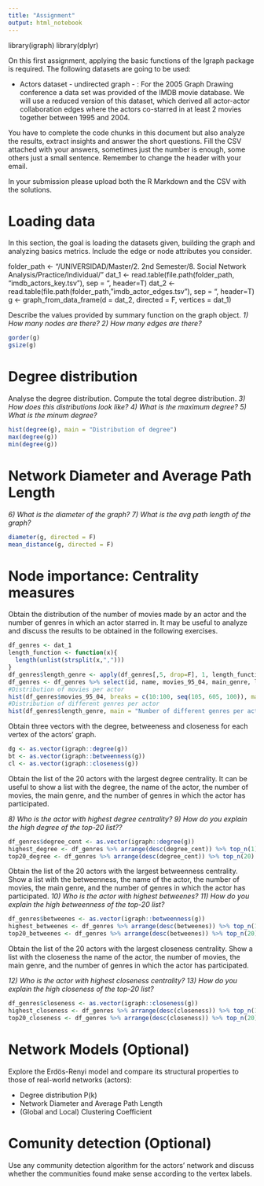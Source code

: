 ---
title: "Assignment"
output: html_notebook
---

library(igraph)
library(dplyr)

On this first assignment, applying the basic functions of the Igraph package is required. The following datasets are going to be used:

* Actors dataset - undirected graph - : For the 2005 Graph Drawing conference a data set was provided of the IMDB movie database. We will use a reduced version of this dataset, which derived all actor-actor collaboration edges where the actors co-starred in at least 2 movies together between 1995 and 2004. 


You have to complete the code chunks in this document but also analyze the results, extract insights and answer the short questions. Fill the CSV attached with your answers, sometimes just the number is enough, some others just a small sentence. Remember to change the header with your email.

In your submission please upload both the R Markdown and the CSV with the solutions.


# Loading data

In this section, the goal is loading the datasets given, building the graph and analyzing basics metrics. Include the edge or node attributes you consider.

folder_path <- "/UNIVERSIDAD/Master/2. 2nd Semester/8. Social Network Analysis/Practice/Individual/"
dat_1 <- read.table(file.path(folder_path, "imdb_actors_key.tsv"), sep = "\t", header=T)
dat_2 <- read.table(file.path(folder_path, "imdb_actor_edges.tsv"), sep = "\t", header=T)
g <- graph_from_data_frame(d = dat_2, directed = F, vertices = dat_1)


Describe the values provided by summary function on the graph object.
*1) How many nodes are there?*
*2) How many edges are there?*


```{r}
gorder(g)
gsize(g)
```


# Degree distribution


Analyse the degree distribution. Compute the total degree distribution.
*3) How does this distributions look like?*
*4) What is the maximum degree?*
*5) What is the minum degree?*
```{r}
hist(degree(g), main = "Distribution of degree")
max(degree(g))
min(degree(g))
```





# Network Diameter and Average Path Length
*6) What is the diameter of the graph?*
*7) What is the avg path length of the graph?*
```{r}
diameter(g, directed = F)
mean_distance(g, directed = F)
```


# Node importance: Centrality measures

Obtain the distribution of the number of movies made by an actor and the number of genres in which an actor starred in. It may be useful to analyze and discuss the results to be obtained in the following exercises.

```{r}
df_genres <- dat_1
length_function <- function(x){
  length(unlist(strsplit(x,",")))
}
df_genres$length_genre <- apply(df_genres[,5, drop=F], 1, length_function)
df_genres <- df_genres %>% select(id, name, movies_95_04, main_genre, length_genre)
#Distribution of movies per actor
hist(df_genres$movies_95_04, breaks = c(10:100, seq(105, 605, 100)), main = "Number of movies per actor")
#Distribution of different genres per actor
hist(df_genres$length_genre, main = "Number of different genres per actor")
```

Obtain three vectors with the degree, betweeness and closeness for each vertex of the actors' graph.

```{r}
dg <- as.vector(igraph::degree(g))
bt <- as.vector(igraph::betweenness(g))
cl <- as.vector(igraph::closeness(g))
```


Obtain the list of the 20 actors with the largest degree centrality. It can be useful to show a list with the degree, the name of the actor, the number of movies, the main genre, and the number of genres in which the actor has participated.

*8) Who is the actor with highest degree centrality?*
*9) How do you explain the high degree of the top-20 list??*
```{r}
df_genres$degree_cent <- as.vector(igraph::degree(g))
highest_degree <- df_genres %>% arrange(desc(degree_cent)) %>% top_n(1)
top20_degree <- df_genres %>% arrange(desc(degree_cent)) %>% top_n(20) 
```




Obtain the list of the 20 actors with the largest betweenness centrality. Show a list with the betweenness, the name of the actor, the number of movies, the main genre, and the number of genres in which the actor has participated.
*10) Who is the actor with highest betweenes?*
*11) How do you explain the high betweenness of the top-20 list?*
```{r}
df_genres$betweenes <- as.vector(igraph::betweenness(g))
highest_betweenes <- df_genres %>% arrange(desc(betweenes)) %>% top_n(1)
top20_betweenes <- df_genres %>% arrange(desc(betweenes)) %>% top_n(20)
```





Obtain the list of the 20 actors with the largest closeness centrality. Show a list with the closeness the name of the actor, the number of movies, the main genre, and the number of genres in which the actor has participated.

*12) Who is the actor with highest closeness centrality?*
*13) How do you explain the high closeness of the top-20 list? *
```{r}
df_genres$closeness <- as.vector(igraph::closeness(g))
highest_closeness <- df_genres %>% arrange(desc(closeness)) %>% top_n(1)
top20_closeness <- df_genres %>% arrange(desc(closeness)) %>% top_n(20)
```



# Network Models (Optional)
Explore the Erdös-Renyi model and compare its structural properties to those of real-world networks (actors):

* Degree distribution  P(k)
* Network Diameter and Average Path Length
* (Global and Local) Clustering Coefficient


# Comunity detection (Optional)
Use any community detection algorithm for the actors' network and discuss whether the communities found make sense according to the vertex labels.

